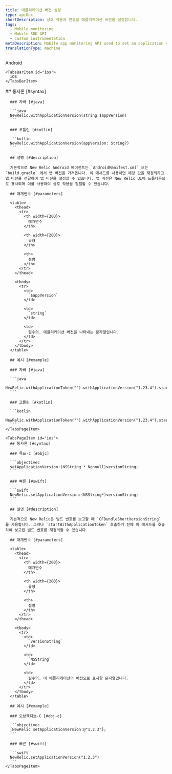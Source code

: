 ```yaml
---
title: 애플리케이션 버전 설정
type: apiDoc
shortDescription: 상호 작용과 연결할 애플리케이션 버전을 설정합니다.
tags:
  - Mobile monitoring
  - Mobile SDK API
  - Custom instrumentation
metaDescription: Mobile app monitoring API used to set an application version to be associated with an interaction.
translationType: machine
---
```


<Tabs>
  <TabsBar>
    <TabsBarItem id="android">
      Android
    </TabsBarItem>

    <TabsBarItem id="ios">
      iOS
    </TabsBarItem>
  </TabsBar>

  <TabsPages>
    <TabsPageItem id="android">
      ## 통사론 [#syntax]

      ### 자바 [#java]

      ```java
      NewRelic.withApplicationVersion(string $appVersion)
      ```

      ### 코틀린 [#kotlin]

      ```kotlin
      NewRelic.withApplicationVersion(appVersion: String?)
      ```

      ## 설명 [#description]

      기본적으로 New Relic Android 에이전트는 `AndroidManifest.xml` 또는 `build.gradle` 에서 앱 버전을 가져옵니다. 이 메서드를 사용하면 해당 값을 재정의하고 앱 버전을 전달하여 앱 버전을 설정할 수 있습니다. 앱 버전은 New Relic UI에 드롭다운으로 표시되며 이를 사용하여 상호 작용을 정렬할 수 있습니다.

      ## 매개변수 [#parameters]

      <table>
        <thead>
          <tr>
            <th width={200}>
              매개변수
            </th>

            <th width={200}>
              유형
            </th>

            <th>
              설명
            </th>
          </tr>
        </thead>

        <tbody>
          <tr>
            <td>
              `$appVersion`
            </td>

            <td>
              `string`
            </td>

            <td>
              필수의. 애플리케이션 버전을 나타내는 문자열입니다.
            </td>
          </tr>
        </tbody>
      </table>

      ## 예시 [#example]

      ### 자바 [#java]

      ```java
      NewRelic.withApplicationToken("").withApplicationVersion("1.23.4").start(this.getApplication());
      ```

      ### 코틀린 [#kotlin]

      ```kotlin
      NewRelic.withApplicationToken("").withApplicationVersion("1.23.4").start(applicationContext)
      ```
    </TabsPageItem>

    <TabsPageItem id="ios">
      ## 통사론 [#syntax]

      ### 목표-c [#objc]

      ```objectivec
      setApplicationVersion:(NSString *_Nonnull)versionString;
      ```

      ### 빠른 [#swift]

      ```swift
      NewRelic.setApplicationVersion:(NSString*)versionString;
      ```

      ## 설명 [#description]

      기본적으로 New Relic은 빌드 번호를 보고할 때 `CFBundleShortVersionString` 를 사용합니다. 그러나 `startWithApplicationToken` 호출하기 전에 이 메서드를 호출하여 보고된 빌드 번호를 재정의할 수 있습니다.

      ## 매개변수 [#parameters]

      <table>
        <thead>
          <tr>
            <th width={200}>
              매개변수
            </th>

            <th width={200}>
              유형
            </th>

            <th>
              설명
            </th>
          </tr>
        </thead>

        <tbody>
          <tr>
            <td>
              `versionString`
            </td>

            <td>
              `NSString`
            </td>

            <td>
              필수의. 이 애플리케이션의 버전으로 표시할 문자열입니다.
            </td>
          </tr>
        </tbody>
      </table>

      ## 예시 [#example]

      ### 오브젝티브-C [#obj-c]

      ```objectivec
      [NewRelic setApplicationVersion:@"1.2.3"];
      ```

      ### 빠른 [#swift]

      ```swift
      NewRelic.setApplicationVersion("1.2.3")
      ```
    </TabsPageItem>
  </TabsPages>
</Tabs>
